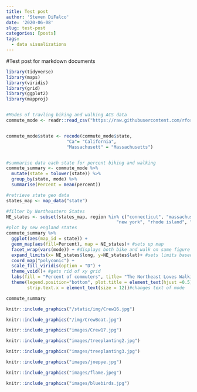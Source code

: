 ```yaml
---
title: Test post
author: 'Steven DiFalco'
date: '2020-06-08'
slug: test-post
categories: [posts]
tags:
  - data visualizations
---
```


#Test post for markdown documents

```r

library(tidyverse)
library(maps)
library(viridis)
library(grid)
library(ggplot2)
library(mapproj)


#Modes of travling biking and walking ACS data
commute_mode <- readr::read_csv("https://raw.githubusercontent.com/rfordatascience/tidytuesday/master/data/2019/2019-11-05/commute.csv")


commute_mode$state <- recode(commute_mode$state, 
                       "Ca"= "California",
                       "Massachusett" = "Massachusetts")


#summarise data each state for percent biking and walking
commute_summary <- commute_mode %>%
  mutate(state = tolower(state)) %>%
  group_by(state, mode) %>%
  summarise(Percent = mean(percent))

#retrieve state geo data
states_map <- map_data("state")

#filter by Northeastern States
NE_states <- subset(states_map, region %in% c("connecticut", "massachusetts","maine", "new hampshire", 
                                          "new york", "rhode island", "vermont"))
#plot by new england states
commute_summary %>%
  ggplot(aes(map_id = state)) +
  geom_map(aes(fill=Percent), map = NE_states)+ #sets up map
  facet_wrap(vars(mode)) + #displays both bike and walk on same figure
  expand_limits(x= NE_states$long, y=NE_states$lat)+ #sets limits based on lat/long of states file
  coord_map("polyconic") +
  scale_fill_viridis(option = "D") +
  theme_void()+ #gets rid of xy grid
  labs(fill = "Percent of commuters", title= "The Northeast Loves Walking")+
  theme(legend.position="bottom", plot.title = element_text(hjust =0.5), 
        strip.text.x = element_text(size = 12))#changes text of mode

commute_summary
```


```r

knitr::include_graphics("/static/img/Crew16.jpg")

knitr::include_graphics("/img/CrewBoat.jpg")

knitr::include_graphics("images/Crew17.jpg")

knitr::include_graphics("images/treeplanting2.jpg")

knitr::include_graphics("images/treeplanting3.jpg")

knitr::include_graphics("images/joepye.jpg")

knitr::include_graphics("images/flame.jpeg")

knitr::include_graphics("images/bluebirds.jpg")


```

